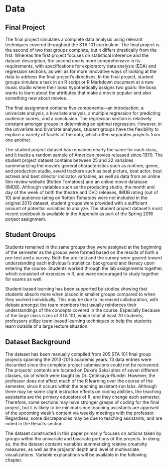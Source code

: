 # Data

## Final Project

The final project simulates a complete data analysis using relevant techniques 
covered throughout the STA 101 curriculum. The final project is the second of two
that groups complete, but it differs drastically from the frst. Whereas the first
project focuses on statistical inference and the dataset description, the second
one is more comprehensive in its requirements, with specifications for exploratory
data analysis (EDA) and 
regression sections, as well as for more innovative ways of looking at the data to 
address the final project's 
directives. In the final project, student groups simulate a task in an R script
or R Markdown document at a new music 
studio where their boss hypothetically assigns two goals: the boss wants to learn
about the attributes that make a movie popular and also something new about movies. 

The final assignment contains five components—an introduction, a univariate analysis, 
a bivariate analysis, a multiple regression for predicting audience scores, and a 
conclusion. The regression section is relatively constant amongst groups in
determining an optimal regression. However, in the univariate and bivariate 
analyses, student groups have the flexibility to explore a variety of facets of the
data, which often separates projects from one another.

The student project dataset has remained nearly the same for each class, 
and it tracks a random sample of American movies released since 1970. The student
project dataset contains between 25 and 32 variables summmarizing the movie's 
general characteristics such as runtime, genre, and production studio, award 
trackers such as best picture, best actor, best actress and best director
indicator variables, as well as data from an online film review website (Rotten 
Tomatoes) and an online movie database (IMDB). Although variables such as the 
producing studio, the month and day of the week of both the theatre and DVD releases, 
IMDB rating (out of 10) and audience rating on Rotten Tomatoes were not included 
in the original 2013 dataset, student groups were provided with a sufficient 
amount of potential variables to analyze. The student project dataset's most recent 
codebook is available in the Appendix as part of the Spring 2016 porject assignment.

## Student Groups

Students remained in the same groups they were assigned at the beginning of 
the semester as the groups were formed based on the results of both a pre-test
and a survey. Both the pre-test and the survey were geared toward understanding 
each individual's statistical background and literacy upon entering the course. 
Students worked through the lab assignments together, which consisted of exercises
in R, and were encouraged to study together for exams as well.

Student-based learning has been supported by studies showing that students absorb
more when placed in smaller groups compared to when they 
worked individually. This may be due to increased collaboration, with debate 
amongst the team members that usually reinforces their understandings
of the concepts covered in the course. Especially because of the large class sizes
of STA 101, which total at least 70 students, professors utilize team-based learning
techniques to help the students learn outside of a large lecture situation.

## Dataset Background

The dataset has been manually compiled from 205 STA 101 final group projects 
spanning the 2013-2016 academic years. 13 data entries were discarded since the
complete project submissions could not be recovered. The projects' contents are 
located on Duke's Sakai sites of seven different classes, six of which were taught
by Dr. Çetinkaya-Rundel. However, the professor does not affect much 
of the R learning over the course of the semester, since it occurs within the
teaching assistant-run labs. Although there may be some slight 
instructor effects on coding abilities, the teaching assistants are the primary 
educators of R, and they change each semester. Therefore, some sections
may have stronger grasps of coding for the final project, but it is likely to be
minimal since teaching assistants are apprised of the upcoming week's content 
via weekly meetings with the professor. Regardless, some discrepancies may be
due to teaching assistants, and are noted in the Results section.

The dataset constructed in this paper primarily focuses on actions taken by groups 
within the univariate and bivariate portions of the projects. In doing so, the
the dataset contains variables summarizing relative creativity measures, as well
as the projects' depth and level of multivariate visualizations. Variable 
explanations will be available in the following chapter.
